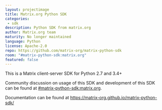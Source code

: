 ```yaml
---
layout: projectimage
title: Matrix.org Python SDK
categories: 
 - sdk
description: Python SDK from matrix.org
author: Matrix.org team
maturity: No longer maintained
language: Python
license: Apache-2.0
repo: https://github.com/matrix-org/matrix-python-sdk
room: "#matrix-python-sdk:matrix.org"
featured: false
---
```


This is a Matrix client-server SDK for Python 2.7 and 3.4+

Community discussion on usage of this SDK and development of this SDK
can be found at
[\#matrix-python-sdk:matrix.org](https://matrix.to/#/%23matrix-python-sdk:matrix.org).

Documentation can be found at
<https://matrix-org.github.io/matrix-python-sdk/>
